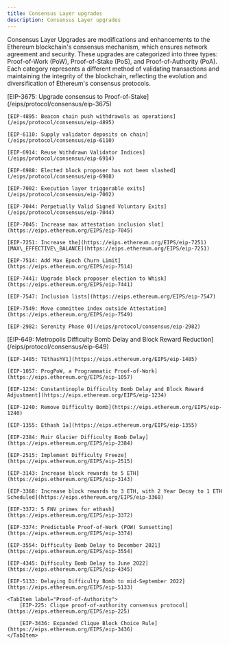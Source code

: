 ```yaml
---
title: Consensus Layer upgrades
description: Consensus Layer upgrades
---
```


Consensus Layer Upgrades are modifications and enhancements to the Ethereum blockchain's consensus mechanism, which ensures network agreement and security. These upgrades are categorized into three types: Proof-of-Work (PoW), Proof-of-Stake (PoS), and Proof-of-Authority (PoA). Each category represents a different method of validating transactions and maintaining the integrity of the blockchain, reflecting the evolution and diversification of Ethereum's consensus protocols.


<Tabs syncKey="consensus">
  <TabItem label="Proof-of-Stake">
    [EIP-3675: Upgrade consensus to Proof-of-Stake](/eips/protocol/consensus/eip-3675)

    [EIP-4895: Beacon chain push withdrawals as operations](/eips/protocol/consensus/eip-4895)

    [EIP-6110: Supply validator deposits on chain](/eips/protocol/consensus/eip-6110)

    [EIP-6914: Reuse Withdrawn Validator Indices](/eips/protocol/consensus/eip-6914)

    [EIP-6988: Elected block proposer has not been slashed](/eips/protocol/consensus/eip-6988)

    [EIP-7002: Execution layer triggerable exits](/eips/protocol/consensus/eip-7002)

    [EIP-7044: Perpetually Valid Signed Voluntary Exits](/eips/protocol/consensus/eip-7044)

    [EIP-7045: Increase max attestation inclusion slot](https://eips.ethereum.org/EIPS/eip-7045)

    [EIP-7251: Increase the](https://eips.ethereum.org/EIPS/eip-7251) [MAX\_EFFECTIVE\_BALANCE](https://eips.ethereum.org/EIPS/eip-7251)

    [EIP-7514: Add Max Epoch Churn Limit](https://eips.ethereum.org/EIPS/eip-7514)

    [EIP-7441: Upgrade block proposer election to Whisk](https://eips.ethereum.org/EIPS/eip-7441)

    [EIP-7547: Inclusion lists](https://eips.ethereum.org/EIPS/eip-7547)

    [EIP-7549: Move committee index outside Attestation](https://eips.ethereum.org/EIPS/eip-7549)

    [EIP-2982: Serenity Phase 0](/eips/protocol/consensus/eip-2982)
  </TabItem>

  <TabItem label="Proof-of-Work">
    [EIP-649: Metropolis Difficulty Bomb Delay and Block Reward Reduction](/eips/protocol/consensus/eip-649)

    [EIP-1485: TEthashV1](https://eips.ethereum.org/EIPS/eip-1485)

    [EIP-1057: ProgPoW, a Programmatic Proof-of-Work](https://eips.ethereum.org/EIPS/eip-1057)

    [EIP-1234: Constantinople Difficulty Bomb Delay and Block Reward Adjustment](https://eips.ethereum.org/EIPS/eip-1234)

    [EIP-1240: Remove Difficulty Bomb](https://eips.ethereum.org/EIPS/eip-1240)

    [EIP-1355: Ethash 1a](https://eips.ethereum.org/EIPS/eip-1355)

    [EIP-2384: Muir Glacier Difficulty Bomb Delay](https://eips.ethereum.org/EIPS/eip-2384)

    [EIP-2515: Implement Difficulty Freeze](https://eips.ethereum.org/EIPS/eip-2515)

    [EIP-3143: Increase block rewards to 5 ETH](https://eips.ethereum.org/EIPS/eip-3143)

    [EIP-3368: Increase block rewards to 3 ETH, with 2 Year Decay to 1 ETH Scheduled](https://eips.ethereum.org/EIPS/eip-3368)

    [EIP-3372: 5 FNV primes for ethash](https://eips.ethereum.org/EIPS/eip-3372)

    [EIP-3374: Predictable Proof-of-Work (POW) Sunsetting](https://eips.ethereum.org/EIPS/eip-3374)

    [EIP-3554: Difficulty Bomb Delay to December 2021](https://eips.ethereum.org/EIPS/eip-3554)

    [EIP-4345: Difficulty Bomb Delay to June 2022](https://eips.ethereum.org/EIPS/eip-4345)

    [EIP-5133: Delaying Difficulty Bomb to mid-September 2022](https://eips.ethereum.org/EIPS/eip-5133)
  </TabItem>

    <TabItem label="Proof-of-Authority">
        [EIP-225: Clique proof-of-authority consensus protocol](https://eips.ethereum.org/EIPS/eip-225)

        [EIP-3436: Expanded Clique Block Choice Rule](https://eips.ethereum.org/EIPS/eip-3436)
    </TabItem>
</Tabs>
